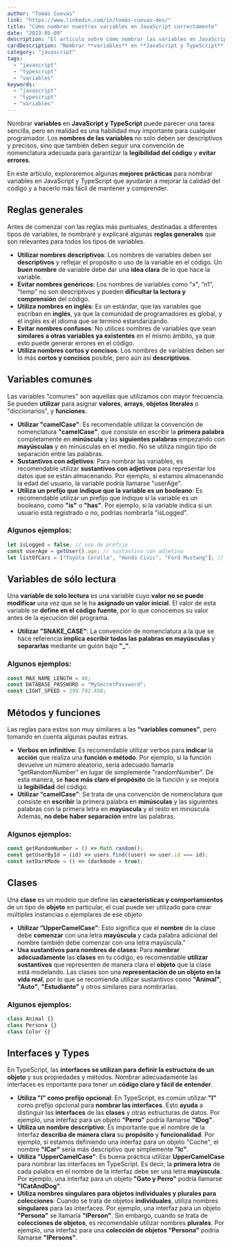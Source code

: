 ```yaml
---
author: "Tomás Cuevas"
link: "https://www.linkedin.com/in/tomás-cuevas-dev/"
title: "Cómo nombrar nuestras variables en JavaScript correctamente"
date: "2023-05-09"
description: "El artículo sobre cómo nombrar las variables en JavaScript es una guía detallada y completa que ofrece las mejores prácticas y reglas para nombrar las variables de manera efectiva y consistente en el lenguaje de programación JavaScript."
cardDescription: "Nombrar **variables** en **JavaScript y TypeScript** puede parecer una tarea sencilla, pero en realidad es una habilidad muy importante para cualquier programador. Los **nombres de las variables** no solo deben ser descriptivos y precisos, sino que también deben seguir una convención de nomenclatura adecuada para garantizar la **legibilidad del código** y **evitar errores**."
category: "javascript"
tags:
  - "javascript"
  - "typescript"
  - "variables"
keywords:
  - "javascript"
  - "typescript"
  - "variables"
---
```


Nombrar **variables** en **JavaScript y TypeScript** puede parecer una tarea sencilla, pero en realidad es una habilidad muy importante para cualquier programador. Los **nombres de las variables** no solo deben ser descriptivos y precisos, sino que también deben seguir una convención de nomenclatura adecuada para garantizar la **legibilidad del código** y **evitar errores**.

En este artículo, exploraremos algunas **mejores prácticas** para nombrar variables en JavaScript y TypeScript que ayudarán a mejorar la calidad del código y a hacerlo más fácil de mantener y comprender.

## Reglas generales

Antes de comenzar con las reglas más puntuales, destinadas a diferentes tipos de variables, te nombraré y explicaré algunas **reglas generales** que son relevantes para todos los tipos de variables.

- **Utilizar nombres descriptivos**: Los nombres de variables deben ser **descriptivos** y reflejar el propósito o uso de la variable en el código. Un **buen nombre** de variable debe dar una **idea clara** de lo que hace la variable.
- **Evitar nombres genéricos**: Los nombres de variables como "x", “n1”, "temp" no son descriptivos y pueden **dificultar la lectura y comprensión** del código.
- **Utiliza nombres en inglés**: Es un estándar, que las variables que escriban en **inglés**, ya que la comunidad de programadores es global, y él inglés es él idioma que se terminó estandarizando.
- **Evitar nombres confusos**: No utilices nombres de variables que sean **similares a otras variables ya existentes** en el mismo ámbito, ya que esto puede generar errores en el código.
- **Utiliza nombres cortos y concisos**: Los nombres de variables deben ser lo más **cortos y concisos** posible, pero aún así **descriptivos**.

## Variables comunes

Las variables "comunes" son aquellas que utilizamos con mayor frecuencia. Se pueden **utilizar** para asignar **valores**, **arrays**, **objetos literales** o "diccionarios", y **funciones**.

- **Utilizar "camelCase"**: Es recomendable utilizar la convención de nomenclatura **"camelCase"**, que consiste en escribir la **primera palabra** completamente en **minúscula** y las **siguientes palabras** empezando con **mayúsculas** y en minúsculas en el medio. No se utiliza ningún tipo de separación entre las palabras.
- **Sustantivos con adjetivos**: Para nombrar las variables, es recomendable utilizar **sustantivos con adjetivos** para representar los datos que se están almacenando. Por ejemplo, si estamos almacenando la edad del usuario, la variable podría llamarse "userAge".
- **Utiliza un prefijo que indique que la variable es un booleano**: Es recomendable utilizar un prefijo que indique si la variable es un booleano, como **"is"** o **"has"**. Por ejemplo, si la variable indica si un usuario está registrado o no, podrías nombrarla "isLogged".

### Algunos ejemplos:

```js
let isLogged = false; // uso de prefijo
const userAge = getUser().age; // sustantivo con adjetivo
let listOfCars = ["Toyota Corolla", "Honda Civic", "Ford Mustang"]; // sustantivo con adjetivo
```

## Variables de sólo lectura

Una **variable de solo lectura** es una variable cuyo **valor no se puede modificar** una vez que se le ha **asignado un valor inicial**. El valor de esta variable se **define en el código fuente**, por lo que conocemos su valor antes de la ejecución del programa.

- **Utilizar "SNAKE_CASE"**: La convención de nomenclatura a la que se hace referencia **implica escribir todas las palabras en mayúsculas** y **separarlas** mediante un guión bajo **"\_"**.

### Algunos ejemplos:

```js
const MAX_NAME_LENGTH = 40;
const DATABASE_PASSWORD = "MySecretPassword";
const LIGHT_SPEED = 299.792.458;
```

## Métodos y funciones

Las reglas para estos son muy similares a las **“variables comunes”**, pero tomando en cuenta algunas pautas extras.

- **Verbos en infinitivo**: Es recomendable utilizar verbos para **indicar** la **acción** que realiza una **función o método**. Por ejemplo, si la función devuelve un número aleatorio, sería adecuado llamarla "getRandomNumber" en lugar de simplemente "randomNumber". De esta manera, se **hace más claro el propósito** de la función y se mejora la **legibilidad** del código.
- **Utilizar “camelCase”**: Se trata de una convención de nomenclatura que consiste en **escribir** la primera palabra en **minúsculas** y las siguientes palabras con la primera letra en **mayúscula** y el resto en minúscula. Además, **no debe haber separación** entre las palabras.

### Algunos ejemplos:

```js
const getRandomNumber = () => Math.random();
const getUserById = (id) => users.find((user) => user.id === id);
const setDarkMode = () => (darkmode = true);
```

## Clases

Una **clase** es un modelo que define las **características y comportamientos** de un tipo de **objeto** en particular, el cual puede ser utilizado para crear múltiples instancias o ejemplares de ese objeto

- **Utilizar “UpperCamelCase”**: Esto significa que el **nombre** de la clase debe **comenzar** con una letra **mayúscula** y cada palabra adicional del nombre también debe comenzar con una letra mayúscula."
- **Usa sustantivos para nombres de clases**: Para **nombrar adecuadamente** las **clases** en tu código, es recomendable **utilizar sustantivos** que representen de manera clara el **objeto** que la clase está modelando. Las clases son una **representación de un objeto en la vida real**, por lo que se recomienda utilizar sustantivos como **"Animal"**, **"Auto"**, **"Estudiante"** y otros similares para nombrarlas.

### Algunos ejemplos:

```js
class Animal {}
class Persona {}
class Color {}
```

## Interfaces y Types

En TypeScript, las **interfaces se utilizan para definir la estructura de un objeto** y sus propiedades y métodos. Nombrar adecuadamente las interfaces es importante para tener un **código claro y fácil de entender**.

- **Utiliza "I" como prefijo opcional**: En TypeScript, es común utilizar **"I"** como prefijo opcional para **nombrar las interfaces**. Esto **ayuda** a distinguir las **interfaces** de las **clases** y otras estructuras de datos. Por ejemplo, una interfaz para un objeto **"Perro"** podría llamarse **"IDog"**.
- **Utiliza un nombre descriptivo**: Es importante que el nombre de la interfaz **describa de manera clara** su **propósito** y **funcionalidad**. Por ejemplo, si estamos definiendo una interfaz para un objeto "Coche", el nombre **"ICar"** sería más descriptivo que simplemente **"Ic"**.
- **Utiliza "UpperCamelCase"**: Es buena práctica utilizar **UpperCamelCase** para nombrar las interfaces en TypeScript. Es decir, la **primera letra** de cada palabra en el nombre de la interfaz debe ser una letra **mayúscula**. Por ejemplo, una interfaz para un objeto **"Gato y Perro"** podría llamarse **"ICatAndDog"**.
- **Utiliza nombres singulares para objetos individuales y plurales para colecciones**: Cuando se trata de objetos **individuales**, utiliza nombres **singulares** para las interfaces. Por ejemplo, una interfaz para un objeto **"Persona"** se llamaría **"IPerson"**. Sin embargo, cuando se trata de **colecciones de objetos**, es recomendable utilizar nombres **plurales**. Por ejemplo, una interfaz para una **colección de objetos "Persona"** podría llamarse **"IPersons"**.
